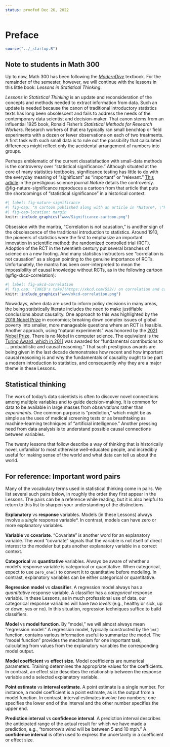 ```yaml
---
status: proofed Dec 26, 2022
---
```


# Preface {.unnumbered .bogus}


```r
source("../_startup.R")
```

::: {.callout-note}
## Note to students in Math 300

Up to now, Math 300 has been following the [*ModernDive*](http://moderndive.com) textbook. For the remainder of the semester, however, we will continue with the lessons in this little book: *Lessons in Statistical Thinking*.
:::

*Lessons in Statistical Thinking* is an update and reconsideration of the concepts and methods needed to extract information from data. Such an update is needed because the canon of traditional introductory statistics texts has long been obsolescent and fails to address the needs of the contemporary data scientist and decision-maker. That canon stems from an influential 1925 book, Ronald Fisher's *Statistical Methods for Research Workers*. Research workers of that era typically ran small benchtop or field experiments with a dozen or fewer observations on each of two treatments. A first task with such small data is to rule out the possibility that calculated differences might reflect only the accidental arrangement of numbers into groups.

Perhaps emblematic of the current dissatisfaction with small-data methods is the controversy over "statistical significance." Although situated at the core of many statistics textbooks, significance testing has little to do with the everyday meaning of "significant" as "important" or "relevant." [This article](www/d41586-019-00857-9.pdf) in the prestigious science journal *Nature* details the controversy. @fig-nature-significance reproduces a cartoon from that article that puts the shortcomings of "statistical significance" in a historical context.

```r
#| label: fig-nature-significance
#| fig-cap: "A cartoon published along with an article in *Nature*, \"Retire statistical significance,\" showing this once-respected idea heading to the graveyard for outdated and misleading \"scientific\" concepts such as phlogiston and aether."
#| fig-cap-location: margin
knitr::include_graphics("www/Significance-cartoon.png")
```

Obsession with the mantra, "Correlation is not causation," is another sign of the obsolescence of the traditional introduction to statistics. Around 1910, the pioneers of statistics were the first to emphasize an important innovation in scientific method: the randomized controlled trial (RCT). Adoption of the RCT in the twentieth century put several branches of science on a new footing. And many statistics instructors see "correlation is not causation" as a slogan pointing to the genuine importance of RCTs. Unfortunately, the mantra has been over-interpreted to mean the impossibility of causal knowledge without RCTs, as in the following cartoon (@fig-xkcd-correlation):

```r
#| label: fig-xkcd-correlation
#| fig.cap: "[XKCD's take](https://xkcd.com/552/) on correlation and causation."
knitr::include_graphics("www/xkcd-correlation.png")
```

Nowadays, when data are used to inform policy decisions in many areas, the being statistically literate includes the need to make justifiable conclusions about causality. One approach to this was highlighted by the [2019 Nobel Prize](https://www.nobelprize.org/prizes/economic-sciences/2019/press-release/) in economics; breaking down complex issues of global poverty into smaller, more manageable questions where an RCT is feasible. Another approach, using "natural experiments" was honored by the [2021 Nobel Prize](https://www.nobelprize.org/prizes/economic-sciences/2021/press-release/). There is no Nobel in computer science. The equivalent is the [Turing Award, which in 2011](https://amturing.acm.org/award_winners/pearl_2658896.cfm) was awarded for "fundamental contributions to ... probabilistic and causal reasoning." That such prestigious awards are being given in the last decade demonstrates how recent and how important causal reasoning is and why the fundamentals of causality ought to be part a modern introduction to statistics, and consequently why they are a major theme in these Lessons. 

## Statistical thinking

The work of today's data scientists is often to discover novel connections among multiple variables and to guide decision-making. It is common for data to be available in large masses from *observations* rather than *experiments*. One common purpose is "prediction," which might be as simple as the uses of medical screening tests or as breathtaking as machine-learning techniques of "artificial intelligence." Another pressing need from data analysis is to understand possible causal connections between variables. 

The twenty lessons that follow describe a way of thinking that is historically novel, unfamiliar to most otherwise well-educated people, and incredibly useful for making sense of the world and what data can tell us about the world. 

## For reference: Important word pairs

Many of the vocabulary terms used in statistical thinking come in pairs. We list several such pairs below, in roughly the order they first appear in the Lessons. The pairs can be a reference while reading, but it is also helpful to return to this list to sharpen your understanding of the distinctions.

**Explanatory** vs **response** variables. Models (in these Lessons) always involve a *single* response variable*. In contrast, models can have zero or more explanatory variables.

**Variable** vs **covariate**. "Covariate" is another word for an explanatory variable. The word "covariate" signals that the variable is not itself of direct interest to the modeler but puts another explanatory variable in a correct context.

**Categorical** vs **quantitative** variables. Always be aware of whether a model's response variable is categorical or quantitative. When categorical, expect to use `zero_one()` to convert it to quantitative before modeling. In contrast, explanatory variables can be either categorical or quantitative.

**Regression model** vs **classifier**. A regression model always has a *quantitative* response variable. A classifier has a *categorical* response variable. In these Lessons, as in much professional use of data, our categorical response variables will have *two levels* (e.g., healthy or sick, up or down, yes or no). In this situation, regression techniques suffice to build classifiers.

**Model** vs **model function**. By "model," we will almost always mean "regression model." A regression model, typically constructed by the `lm()` function, contains various information useful to summarize the model. The "model function" provides the mechanism for one important task, calculating from values from the explanatory variables the corresponding model output.

**Model coefficient** vs **effect size**. Model coefficients are numerical parameters. Training determines the appropriate values for the coefficients. In contrast, an effect size describes the relationship between the response variable and a selected explanatory variable.

**Point estimate** vs **interval estimate**. A point estimate is a single number. For instance, a model coefficient is a point estimate, as is the output from a model function. In contrast, interval estimates involve *two* numbers; one specifies the lower end of the interval and the other number specifies the upper end.

**Prediction interval** vs **confidence interval**. A prediction interval describes the anticipated range of the actual result for which we have made a prediction, e.g., "tomorrow's wind will be between 5 and 10 mph." A **confidence interval** is often used to express the uncertainty in a coefficient or effect size.


